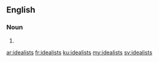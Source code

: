 ==English==

===Noun===
{{head|en|plural}}

# {{plural of|idealist|lang=en}}

[[ar:idealists]]
[[fr:idealists]]
[[ku:idealists]]
[[my:idealists]]
[[sv:idealists]]